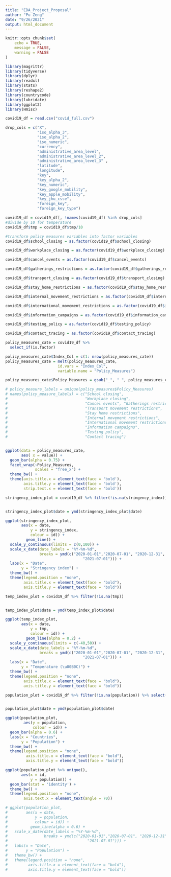 ```yaml
---
title: "EDA_Project_Proposal"
author: "Pu Zeng"
date: "9/26/2021"
output: html_document
---
```


```r
knitr::opts_chunk$set(
	echo = TRUE,
	message = FALSE,
	warning = FALSE
)
```

```r
library(magrittr)
library(tidyverse)
library(dplyr)
library(readxl)
library(stats)
library(reshape2)
library(countrycode)
library(lubridate)
library(ggplot2)
library(Hmisc)
```

```r
covid19_df = read.csv("covid_full.csv")

drop_cols = c("X",
              "iso_alpha_3",
              "iso_alpha_2",
              "iso_numeric",
              "currency",
              "administrative_area_level",
              "administrative_area_level_2",
              "administrative_area_level_3" ,
              "latitude",
              "longitude",
              "key",
              "key_alpha_2",
              "key_numeric",
              "key_google_mobility",
              "key_apple_mobility",
              "key_jhu_csse",
              "foreign_key",
              "foreign_key_type")

covid19_df = covid19_df[, !names(covid19_df) %in% drop_cols]
#divide by 10 for temperature
covid19_df$tmp = covid19_df$tmp/10

#transform policy measures variables into factor variables
covid19_df$school_closing = as.factor(covid19_df$school_closing)

covid19_df$workplace_closing = as.factor(covid19_df$workplace_closing)

covid19_df$cancel_events = as.factor(covid19_df$cancel_events)

covid19_df$gatherings_restrictions = as.factor(covid19_df$gatherings_restrictions)

covid19_df$transport_closing = as.factor(covid19_df$transport_closing)

covid19_df$stay_home_restrictions = as.factor(covid19_df$stay_home_restrictions)

covid19_df$internal_movement_restrictions = as.factor(covid19_df$internal_movement_restrictions)

covid19_df$international_movement_restrictions = as.factor(covid19_df$international_movement_restrictions)

covid19_df$information_campaigns = as.factor(covid19_df$information_campaigns)

covid19_df$testing_policy = as.factor(covid19_df$testing_policy)

covid19_df$contact_tracing = as.factor(covid19_df$contact_tracing)
```

```r
policy_measures_cate = covid19_df %>% 
  select_if(is.factor)

policy_measures_cate$Index_Col = c(1: nrow(policy_measures_cate))
policy_measures_cate = melt(policy_measures_cate, 
                       id.vars = "Index_Col", 
                       variable.name = "Policy_Measures")

policy_measures_cate$Policy_Measures = gsub("_", " ", policy_measures_cate$Policy_Measures)

# policy_measure_labels = unique(policy_measures$Policy_Measures)
# names(policy_measure_labels) = c("School closing",
#                                  "Workplace closing",
#                                  "Cancel events", "Gatherings restrictions",
#                                  "Transport movement restrictions",
#                                  "Stay home restrictions",
#                                  "Internal movement restrictions",
#                                  "International movement restrictions",
#                                  "Information campaigns",
#                                  "Testing policy",
#                                  "Contact tracing")


ggplot(data = policy_measures_cate,
       aes( x = value)) +
  geom_bar(alpha = 0.75) +
  facet_wrap(~Policy_Measures,
             scales = "free_x") +
  theme_bw() +
  theme(axis.title.x = element_text(face = 'bold'),
        axis.title.y = element_text(face = 'bold'),
        strip.text.x = element_text(face = 'bold'))
```
```r
stringency_index_plot = covid19_df %>% filter(!is.na(stringency_index))


stringency_index_plot$date = ymd(stringency_index_plot$date)

ggplot(stringency_index_plot, 
       aes(x = date,
           y = stringency_index,
           colour = id)) + 
         geom_line() +
  scale_y_continuous(limits = c(0,100)) +
  scale_x_date(date_labels = "%Y-%m-%d",
               breaks = ymd(c("2020-01-01","2020-07-01", "2020-12-31",
                                  "2021-07-01"))) +
  labs(x = "Date",
       y = "Stringency index") +
  theme_bw() +
  theme(legend.position = "none",
        axis.title.x = element_text(face = "bold"),
        axis.title.y = element_text(face = "bold"))

```

```r
temp_index_plot = covid19_df %>% filter(!is.na(tmp))


temp_index_plot$date = ymd(temp_index_plot$date)

ggplot(temp_index_plot, 
       aes(x = date,
           y = tmp,
           colour = id)) + 
         geom_line(alpha = 0.2) +
  scale_y_continuous(limits = c(-40,50)) +
  scale_x_date(date_labels = "%Y-%m-%d",
               breaks = ymd(c("2020-01-01","2020-07-01", "2020-12-31",
                                  "2021-07-01"))) +
  labs(x = "Date",
       y = "Temperature (\u00B0C)") +
  theme_bw() +
  theme(legend.position = "none",
        axis.title.x = element_text(face = "bold"),
        axis.title.y = element_text(face = "bold"))
```
```r
population_plot = covid19_df %>% filter(!is.na(population)) %>% select(id, date, population)


population_plot$date = ymd(population_plot$date)

ggplot(population_plot, 
        aes(y = population,
            colour = id)) + 
  geom_bar(alpha = 0.6) +
  labs(x = "Countries",
       y = "Population") +
  theme_bw() +
  theme(legend.position = "none",
         axis.title.x = element_text(face = "bold"),
         axis.title.y = element_text(face = "bold"))

ggplot(population_plot %>% unique(),
       aes(x = id,
           y = population)) +
  geom_bar(stat = 'identity') +
  theme_bw() +
  theme(legend.position = "none",
        axis.text.x = element_text(angle = 70))

# ggplot(population_plot, 
#        aes(x = date,
#            y = population,
#            colour = id)) + 
#          geom_line(alpha = 0.6) +
#   scale_x_date(date_labels = "%Y-%m-%d",
#                breaks = ymd(c("2020-01-01","2020-07-01", "2020-12-31",
#                                   "2021-07-01"))) +
#   labs(x = "Date",
#        y = "Population") +
#   theme_bw() +
#   theme(legend.position = "none",
#         axis.title.x = element_text(face = "bold"),
#         axis.title.y = element_text(face = "bold"))
```
